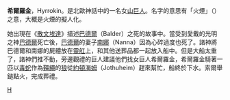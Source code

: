 {{Unreferenced|time=2020-08-21T09:55:47+00:00}}
'''希爾羅金'''，Hyrrokin。是北歐神話中的一名女[[山巨人|山巨人]]。名字的意思有「火煙」（{{lang|en|Fire-Smoked}}）之意，大概是火煙的擬人化。

她出現在《[[散文埃達|散文埃達]]》描述[[巴德爾|巴德爾]]（Balder）之死的故事中。當受到愛戴的光明之神[[巴德爾|巴德爾]]死亡後，[[巴德爾|巴德爾]]的妻子[[南娜|南娜]]（Nanna）因為心碎過度也死了。諸神將巴德爾和南娜的屍體放在[[靈舡|靈舡]]上，和其他送葬品都一起放入船中。但是大船太重了，諸神們推不動，旁邊觀禮的巨人建議他們找女巨人希爾羅金，希爾羅金騎著一匹以[[毒蛇|毒蛇]]作為[[韁繩|韁繩]]的[[狼|狼]]從[[約頓海姆|約頓海姆]]（Jothuheim）趕來幫忙，船終於下水。索爾舉鎚點火，完成葬禮。

{{北歐神話}}
[[Category:北歐巨人|H]]